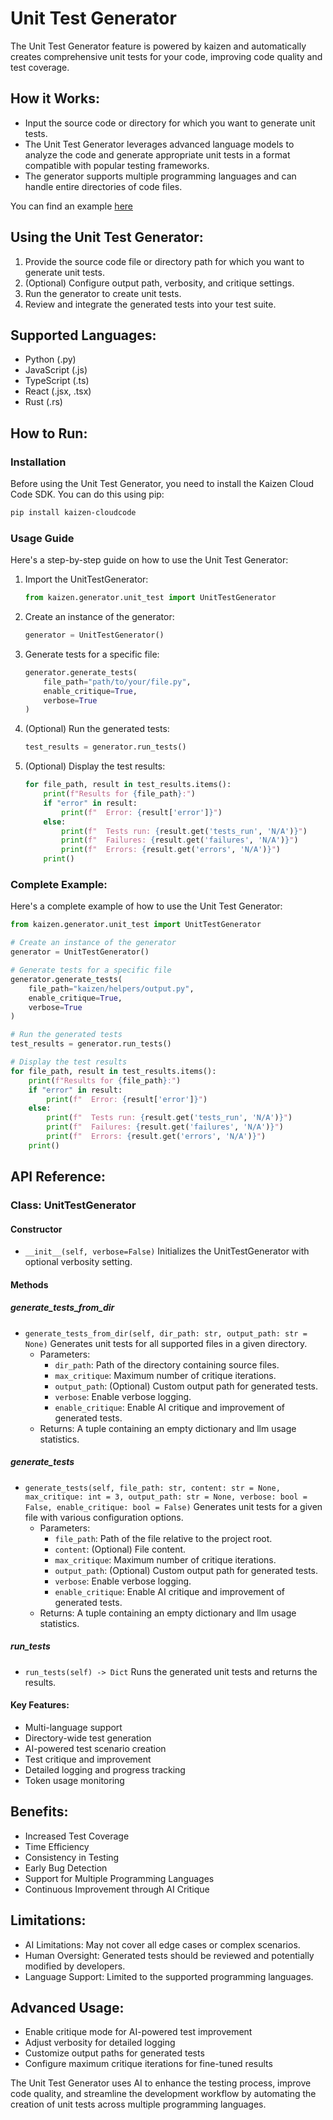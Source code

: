# Unit Test Generator

The Unit Test Generator feature is powered by kaizen and automatically creates comprehensive unit tests for your code, improving code quality and test coverage.

## How it Works:
- Input the source code or directory for which you want to generate unit tests.
- The Unit Test Generator leverages advanced language models to analyze the code and generate appropriate unit tests in a format compatible with popular testing frameworks.
- The generator supports multiple programming languages and can handle entire directories of code files.

You can find an example [here](https://github.com/Cloud-Code-AI/kaizen/tree/main/examples/unittest/main.py)

## Using the Unit Test Generator:
1. Provide the source code file or directory path for which you want to generate unit tests.
2. (Optional) Configure output path, verbosity, and critique settings.
3. Run the generator to create unit tests.
4. Review and integrate the generated tests into your test suite.

## Supported Languages:
- Python (.py)
- JavaScript (.js)
- TypeScript (.ts)
- React (.jsx, .tsx)
- Rust (.rs)

## How to Run:

### Installation

Before using the Unit Test Generator, you need to install the Kaizen Cloud Code SDK. You can do this using pip:

```bash
pip install kaizen-cloudcode
```

### Usage Guide

Here's a step-by-step guide on how to use the Unit Test Generator:

1. Import the UnitTestGenerator:
   ```python
   from kaizen.generator.unit_test import UnitTestGenerator
   ```

2. Create an instance of the generator:
   ```python
   generator = UnitTestGenerator()
   ```

3. Generate tests for a specific file:
   ```python
   generator.generate_tests(
       file_path="path/to/your/file.py",
       enable_critique=True,
       verbose=True
   )
   ```

4. (Optional) Run the generated tests:
   ```python
   test_results = generator.run_tests()
   ```

5. (Optional) Display the test results:
   ```python
   for file_path, result in test_results.items():
       print(f"Results for {file_path}:")
       if "error" in result:
           print(f"  Error: {result['error']}")
       else:
           print(f"  Tests run: {result.get('tests_run', 'N/A')}")
           print(f"  Failures: {result.get('failures', 'N/A')}")
           print(f"  Errors: {result.get('errors', 'N/A')}")
       print()
   ```

### Complete Example:

Here's a complete example of how to use the Unit Test Generator:

```python
from kaizen.generator.unit_test import UnitTestGenerator

# Create an instance of the generator
generator = UnitTestGenerator()

# Generate tests for a specific file
generator.generate_tests(
    file_path="kaizen/helpers/output.py",
    enable_critique=True,
    verbose=True
)

# Run the generated tests
test_results = generator.run_tests()

# Display the test results
for file_path, result in test_results.items():
    print(f"Results for {file_path}:")
    if "error" in result:
        print(f"  Error: {result['error']}")
    else:
        print(f"  Tests run: {result.get('tests_run', 'N/A')}")
        print(f"  Failures: {result.get('failures', 'N/A')}")
        print(f"  Errors: {result.get('errors', 'N/A')}")
    print()
```

## API Reference:

### Class: UnitTestGenerator

#### Constructor
- `__init__(self, verbose=False)`
  Initializes the UnitTestGenerator with optional verbosity setting.

#### Methods

##### generate_tests_from_dir
- `generate_tests_from_dir(self, dir_path: str, output_path: str = None)`
  Generates unit tests for all supported files in a given directory.
  - Parameters:
    - `dir_path`: Path of the directory containing source files.
     - `max_critique`: Maximum number of critique iterations.
    - `output_path`: (Optional) Custom output path for generated tests.
    - `verbose`: Enable verbose logging.
    - `enable_critique`: Enable AI critique and improvement of generated tests.
  - Returns: A tuple containing an empty dictionary and llm usage statistics.

##### generate_tests
- `generate_tests(self, file_path: str, content: str = None, max_critique: int = 3, output_path: str = None, verbose: bool = False, enable_critique: bool = False)`
  Generates unit tests for a given file with various configuration options.
  - Parameters:
    - `file_path`: Path of the file relative to the project root.
    - `content`: (Optional) File content.
    - `max_critique`: Maximum number of critique iterations.
    - `output_path`: (Optional) Custom output path for generated tests.
    - `verbose`: Enable verbose logging.
    - `enable_critique`: Enable AI critique and improvement of generated tests.
  - Returns: A tuple containing an empty dictionary and llm usage statistics.

##### run_tests
- `run_tests(self) -> Dict`
  Runs the generated unit tests and returns the results.

#### Key Features:
- Multi-language support
- Directory-wide test generation
- AI-powered test scenario creation
- Test critique and improvement
- Detailed logging and progress tracking
- Token usage monitoring

## Benefits:
- Increased Test Coverage
- Time Efficiency
- Consistency in Testing
- Early Bug Detection
- Support for Multiple Programming Languages
- Continuous Improvement through AI Critique

## Limitations:
- AI Limitations: May not cover all edge cases or complex scenarios.
- Human Oversight: Generated tests should be reviewed and potentially modified by developers.
- Language Support: Limited to the supported programming languages.

## Advanced Usage:
- Enable critique mode for AI-powered test improvement
- Adjust verbosity for detailed logging
- Customize output paths for generated tests
- Configure maximum critique iterations for fine-tuned results

The Unit Test Generator uses AI to enhance the testing process, improve code quality, and streamline the development workflow by automating the creation of unit tests across multiple programming languages.